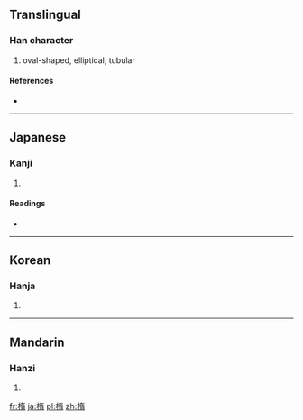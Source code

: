 {{also|橢}}
==Translingual==

===Han character===
{{Han char|rn=75|rad=木|as=09|sn=13|four=|canj=木大一月 (DKMB)}}

# oval-shaped, elliptical, tubular

====References====
* {{Han ref|kx=0539.150|dkj=15133|dj=0927.010|hdz=21246.020|uh=6955|ud=26965}}

----

==Japanese==

===Kanji===
{{ja-kanji|grade=|rs=木09}}

# {{defn|Japanese}}

====Readings====
* {{ja-readings|on=[[だ]] (da)|kun=[[ぬく]] (nuku)}}

----

==Korean==

===Hanja===
{{ko-hanja|hangeul=타|eumhun=|rv=ta|mr=t'a|y=tha}}

# {{defn|Korean}}

----

==Mandarin==

===Hanzi===
{{cmn-hanzi|pin=[[jí]] ([[ji2]]), [[tuǒ]] ([[tuo3]])|wg=chi<sup>2</sup>, t'o<sup>3</sup>}}

# {{defn|Mandarin}}

[[fr:楕]]
[[ja:楕]]
[[pl:楕]]
[[zh:楕]]